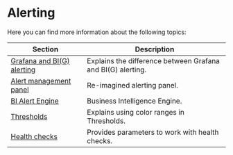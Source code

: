 
# Alerting

Here you can find more information about the following topics:

| Section                                       | Description                                                 |
| --------------------------------------------- | ----------------------------------------------------------- |
| [Grafana and BI(G) alerting](../big-alerting) | Explains the difference between Grafana and BI(G) alerting. |
| [Alert management panel](../alerting-panel)   | Re-imagined alerting panel.                                 |
| [BI Alert Engine](../engine)                  | Business Intelligence Engine.                               |
| [Thresholds](../thresholds)                  | Explains using color ranges in Thresholds.                               |
| [Health checks](../health-checks)                  | Provides parameters to work with health checks.                               |
